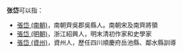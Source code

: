 '''张岱'''可以指：
* [[張岱_(南朝)|張岱 (南朝)]]，南朝齊吳郡吳縣人。南朝宋及南齊將領
* [[張岱_(明朝)|張岱 (明朝)]]，浙江紹興人，明末清初作家和史學家
* [[張岱_(資州)|張岱 (資州)]]，資州人，歷任四川順慶府岳池縣、鄰水縣訓導

{{Disambiguation|Cat=二字张姓人名消歧义|dai}}